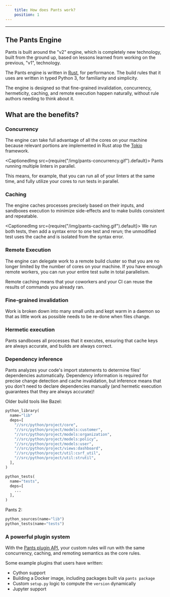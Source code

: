 ```yaml
---
    title: How does Pants work?
    position: 1
---
```


---

## The Pants Engine

Pants is built around the "v2" engine, which is completely new technology, built from the ground up, based on lessons learned from working on the previous, "v1", technology.

The Pants engine is written in [Rust](https://www.rust-lang.org/), for performance. The build rules that it uses are written in typed Python 3, for familiarity and simplicity.

The engine is designed so that fine-grained invalidation, concurrency, hermeticity, caching, and remote execution happen naturally, without rule authors needing to think about it.

## What are the benefits?

### Concurrency

The engine can take full advantage of all the cores on your machine because relevant portions are implemented in Rust atop the [Tokio](https://tokio.rs/) framework.

<CaptionedImg src={require("/img/pants-concurrency.gif").default}>
  Pants running multiple linters in parallel.
</CaptionedImg>

This means, for example, that you can run all of your linters at the same time, and fully utilize your cores to run tests in parallel.

### Caching

The engine caches processes precisely based on their inputs, and sandboxes execution to minimize side-effects and to make builds consistent and repeatable.

<CaptionedImg src={require("/img/pants-caching.gif").default}>
  We run both tests, then add a syntax error to one test and rerun; the
  unmodified test uses the cache and is isolated from the syntax error.
</CaptionedImg>

### Remote Execution

The engine can delegate work to a remote build cluster so that you are no longer limited by the number of cores on your machine. If you have enough remote workers, you can run your entire test suite in total parallelism.

Remote caching means that your coworkers and your CI can reuse the results of commands you already ran.

### Fine-grained invalidation

Work is broken down into many small units and kept warm in a daemon so that as little work as possible needs to be re-done when files change.

### Hermetic execution

Pants sandboxes all processes that it executes, ensuring that cache keys are always accurate, and builds are always correct.

### Dependency inference

Pants analyzes your code's import statements to determine files' dependencies automatically. Dependency information is required for precise change detection and cache invalidation, but inference means that you don't need to declare dependencies manually (and hermetic execution guarantees that they are always accurate)!

Older build tools like Bazel:

```python title="BUILD"
python_library(
  name="lib"
  deps=[
    "//src/python/project/core",
    "//src/python/project/models:customer",
    "//src/python/project/models:organization",
    "//src/python/project/models:policy",
    "//src/python/project/models:user",
    "//src/python/project/views:dashboard",
    "//src/python/project/util:csrf_util",
    "//src/python/project/util:strutil",
  ],
)

python_tests(
  name="tests",
  deps=[
    ...
  ],
)
```

Pants 2:

```python title="BUILD"
python_sources(name="lib")
python_tests(name="tests")
```

### A powerful plugin system

With the [Pants plugin API](../writing-plugins/plugins-overview.mdx), your custom rules will run with the same concurrency, caching, and remoting semantics as the core rules.

Some example plugins that users have written:

- Cython support
- Building a Docker image, including packages built via `pants package`
- Custom `setup.py` logic to compute the `version` dynamically
- Jupyter support


